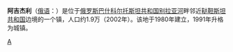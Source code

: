 {{unreferenced|time=2013-04-22T07:29:56+00:00}}
'''阿吉杰利'''（[[俄语|俄语]]：'''{{lang|ru|Агиде́ль}}'''）是位于[[俄罗斯|俄罗斯]][[巴什科尔托斯坦共和国|巴什科尔托斯坦共和国]][[别拉亚河_(卡马河支流)|别拉亚河]]畔邻近[[鞑靼斯坦共和国|鞑靼斯坦共和国]]边境的一个镇，人口约1.9万（2002年）。该地于1980年建立，1991年升格为城镇。

{{巴什科爾托斯坦共和國行政區劃}}

[[Category:巴什科爾托斯坦共和國城市|А]]

{{Russia-geo-stub}}